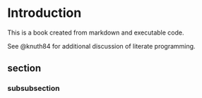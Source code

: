 # Introduction

This is a book created from markdown and executable code.

See @knuth84 for additional discussion of literate programming.

## section

### subsubsection